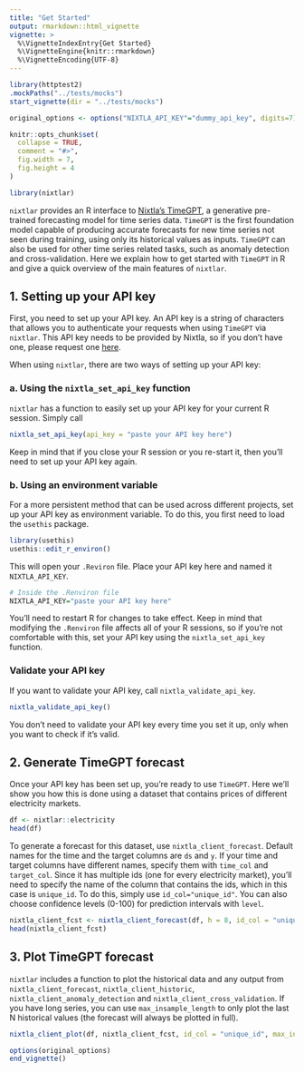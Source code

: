 ```yaml
---
title: "Get Started"
output: rmarkdown::html_vignette
vignette: >
  %\VignetteIndexEntry{Get Started}
  %\VignetteEngine{knitr::rmarkdown}
  %\VignetteEncoding{UTF-8}
---
```

```r
library(httptest2)
.mockPaths("../tests/mocks")
start_vignette(dir = "../tests/mocks")

original_options <- options("NIXTLA_API_KEY"="dummy_api_key", digits=7)

knitr::opts_chunk$set(
  collapse = TRUE,
  comment = "#>", 
  fig.width = 7, 
  fig.height = 4
)
```

```r
library(nixtlar)
```

`nixtlar` provides an R interface to [Nixtla's TimeGPT](https://docs.nixtla.io/), a generative pre-trained forecasting model for time series data. `TimeGPT` is the first foundation model capable of producing accurate forecasts for new time series not seen during training, using only its historical values as inputs. `TimeGPT` can also be used for other time series related tasks, such as anomaly detection and cross-validation. Here we explain how to get started with `TimeGPT` in R and give a quick overview of the main features of `nixtlar`. 

## 1. Setting up your API key
First, you need to set up your API key. An API key is a string of characters that allows you to authenticate your requests when using `TimeGPT` via `nixtlar`. This API key needs to be provided by Nixtla, so if you don't have one, please request one [here](https://dashboard.nixtla.io/). 

When using `nixtlar`, there are two ways of setting up your API key: 

### a. Using the `nixtla_set_api_key` function 
`nixtlar` has a function to easily set up your API key for your current R session. Simply call 

```r
nixtla_set_api_key(api_key = "paste your API key here")
```

Keep in mind that if you close your R session or you re-start it, then you'll need to set up your API key again. 

### b. Using an environment variable 
For a more persistent method that can be used across different projects, set up your API key as environment variable. To do this, you first need to load the `usethis` package. 

```r
library(usethis)
usethis::edit_r_environ()
```

This will open your `.Reviron` file. Place your API key here and named it `NIXTLA_API_KEY`. 

```r
# Inside the .Renviron file 
NIXTLA_API_KEY="paste your API key here"
```

You'll need to restart R for changes to take effect. Keep in mind that modifying the `.Renviron` file affects all of your R sessions, so if you're not comfortable with this, set your API key using the `nixtla_set_api_key` function. 

### Validate your API key 
If you want to validate your API key, call `nixtla_validate_api_key`. 

```r
nixtla_validate_api_key()
```

You don't need to validate your API key every time you set it up, only when you want to check if it's valid. 

## 2. Generate TimeGPT forecast 
Once your API key has been set up, you're ready to use `TimeGPT`. Here we'll show you how this is done using a dataset that contains prices of different electricity markets. 

```r
df <- nixtlar::electricity
head(df)
```

To generate a forecast for this dataset, use `nixtla_client_forecast`. Default names for the time and the target columns are `ds` and `y`. If your time and target columns have different names, specify them with `time_col` and `target_col`. Since it has multiple ids (one for every electricity market), you'll need to specify the name of the column that contains the ids, which in this case is `unique_id`. To do this, simply use `id_col="unique_id"`. You can also choose confidence levels (0-100) for prediction intervals with `level`. 

```r
nixtla_client_fcst <- nixtla_client_forecast(df, h = 8, id_col = "unique_id", level = c(80,95))
head(nixtla_client_fcst)
```

## 3. Plot TimeGPT forecast 
`nixtlar` includes a function to plot the historical data and any output from `nixtla_client_forecast`, `nixtla_client_historic`, `nixtla_client_anomaly_detection` and `nixtla_client_cross_validation`. If you have long series, you can use `max_insample_length` to only plot the last N historical values (the forecast will always be plotted in full). 

```r
nixtla_client_plot(df, nixtla_client_fcst, id_col = "unique_id", max_insample_length = 200)
```

```r
options(original_options)
end_vignette()
```

